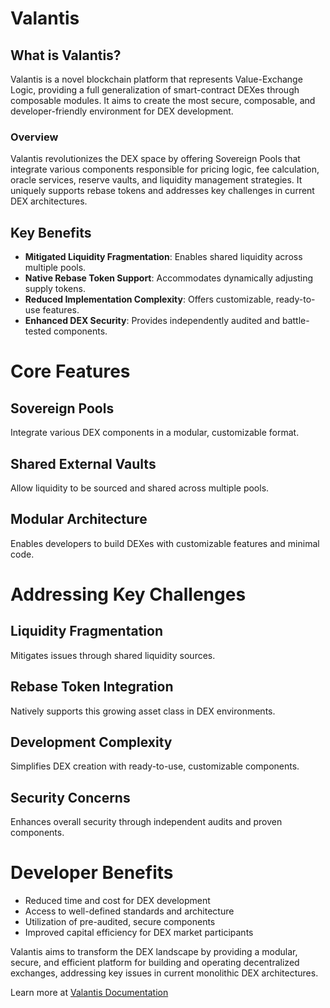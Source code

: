 # Valantis

## What is Valantis?

Valantis is a novel blockchain platform that represents Value-Exchange Logic, providing a full generalization of smart-contract DEXes through composable modules. It aims to create the most secure, composable, and developer-friendly environment for DEX development.

### Overview

Valantis revolutionizes the DEX space by offering Sovereign Pools that integrate various components responsible for pricing logic, fee calculation, oracle services, reserve vaults, and liquidity management strategies. It uniquely supports rebase tokens and addresses key challenges in current DEX architectures.

## Key Benefits

- **Mitigated Liquidity Fragmentation**: Enables shared liquidity across multiple pools.
- **Native Rebase Token Support**: Accommodates dynamically adjusting supply tokens.
- **Reduced Implementation Complexity**: Offers customizable, ready-to-use features.
- **Enhanced DEX Security**: Provides independently audited and battle-tested components.

# Core Features

## Sovereign Pools

Integrate various DEX components in a modular, customizable format.

## Shared External Vaults

Allow liquidity to be sourced and shared across multiple pools.

## Modular Architecture

Enables developers to build DEXes with customizable features and minimal code.

# Addressing Key Challenges

## Liquidity Fragmentation

Mitigates issues through shared liquidity sources.

## Rebase Token Integration

Natively supports this growing asset class in DEX environments.

## Development Complexity

Simplifies DEX creation with ready-to-use, customizable components.

## Security Concerns

Enhances overall security through independent audits and proven components.

# Developer Benefits

- Reduced time and cost for DEX development
- Access to well-defined standards and architecture
- Utilization of pre-audited, secure components
- Improved capital efficiency for DEX market participants

Valantis aims to transform the DEX landscape by providing a modular, secure, and efficient platform for building and operating decentralized exchanges, addressing key issues in current monolithic DEX architectures.

Learn more at [Valantis Documentation](https://docs.valantis.xyz/)